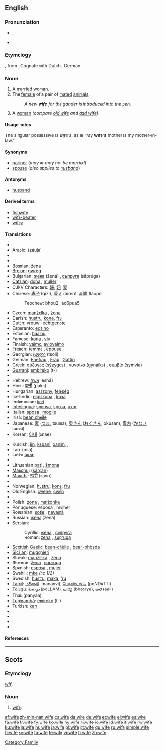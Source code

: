 {{wikipedia|Wife (disambiguation)}}
==English==

{{rank|perhaps|state|says|308|wife|hear|least|person}}

===Pronunciation===
* {{IPA|/waɪf/}}, {{SAMPA|/waIf/}}
* {{audio|en-us-wife.ogg|Audio (US)}}
*: {{rhymes|aɪf}}

===Etymology===
{{OE.}} {{term|wif|wīf|woman|lang=ang}}, from {{proto|Germanic|wīƀam}}.  Cognate with Dutch {{term|wijf}}, German {{term|Weib}}.

===Noun===
{{wikipedia}}
{{en-noun|wives}}

# A [[marry|married]] [[woman]].
# The [[female]] of a pair of [[mated]] [[animal]]s.
#: ''A new '''wife''' for the gander is introduced into the pen.''
# {{context|Geordie|dialect}} A [[woman]] ''(compare [[old wife]] and [[aad wife]])''.

====Usage notes====
The singular possessive is ''wife's'', as in "My '''wife's''' mother is my mother-in-law."

====Synonyms====
* [[partner]] (''may or may not be married'')
* [[spouse]] (''also applies to [[husband]]'')

====Antonyms====
* [[husband]] {{pos_n}}

====Derived terms====
* [[fishwife]] {{pos_n}}
* [[wife-beater]] {{pos_n}}
* [[wifey]] {{pos_n}}

====Translations====
{{trans-top|married woman}}
* {{trreq|Albanian}}
* Arabic: {{Arab|[[زوجة]]}} (záuja) {{f}}
* {{trreq|Armenian}}
* {{trreq|Basque}}
* Bosnian: [[žena]] {{f}}
* [[Breton]]: [[gwreg]] {{f}}
* Bulgarian: [[жена]] (žená) {{f}}, [[съпруга]] (sǎprúga) {{f}}
* [[Catalan]]: [[dona]] {{f}}, [[muller]] {{f}}
* CJKV Characters: [[婦]], [[妇]], [[妻]]
* Chinese: [[妻子]] (qīzi), [[愛人]] (àiren), [[老婆]] (lǎopó)
*: Teochew: bhou2, lao6pua5
* Czech: [[manželka]] {{f}}, [[žena]]  {{f}}
* Danish: [[hustru]], [[kone]], [[fru]]
* Dutch: [[vrouw]] {{f}}, [[echtgenote]] {{f}}
* Esperanto: [[edzino]]
* Estonian: [[haamu]]
* Faroese: [[kona]] {{f}}, [[vív]] {{n}}
* Finnish: [[vaimo]], [[aviovaimo]]
* French: [[femme]] {{f}}, [[épouse]] {{f}}
* Georgian: [[ცოლი]] (tsoli)
* German: [[Ehefrau]] {{f}}, [[Frau]] {{f}}, [[Gattin]] {{f}}
* Greek: [[σύζυγος]] (sýzygos) {{f}}, [[γυναίκα]] (gynáika) {{f}}, [[συμβία]] (symvía) {{f}}
* [[Guaraní]]: [[embireko]] (t-)
* {{trreq|Hawaiian}}
* Hebrew: [[אשה]] (eshá) {{f}}
* Hindi: [[पत्नी]] (patnī)
* Hungarian: [[asszony]], [[feleség]]
* Icelandic: [[eiginkona]] {{f}}, [[kona]] {{f}}
* Indonesian: [[istri]]
* [[Interlingua]]: [[sponsa]], [[sposa]], [[uxor]]
* Italian: [[sposa]] {{f}}, [[moglie]] {{f}}
* Irish: [[bean chéile]] {{f}}
* Japanese: [[妻]] ([[つま]], tsuma), [[奥さん]] ([[おくさん]], okusan), [[家内]] ([[かない]], kanai)
* Korean: [[아내]] (anae)
{{trans-mid}}
* Kurdish: [[jin]], [[kebanî]], [[xanim]], {{KUchar|[[ژن]]}}, {{KUchar|[[خێزان]]}}
* Lao: {{Laoo|[[ເມຍ]]}} (mia)
* Latin: [[uxor]] {{f}}
* {{trreq|Latvian}}
* Lithuanian [[pati]] {{f}}, [[žmona]] {{f}}
* [[Manchu]]: ([[sargan]])
* [[Marathi]]: [[नवरी]] (navrī)
* {{trreq|Mongolian}}
* Norwegian: [[hustru]], [[kone]], [[fru]]
* Old English: [[cwene]], [[cwen|cwēn]]
* {{trreq|Persian}}
* Polish: [[żona]] {{f}}, [[małżonka]] {{f}}
* Portuguese: [[esposa]] {{f}}, [[mulher]] {{f}}
* Romanian: [[soţie]] {{f}}, [[nevastă]] {{f}}
* Russian: [[жена]] (žená) {{f}}
* Serbian:
*: Cyrillic: [[жена]] {{f}}, [[супруга]] {{f}}
*: Roman: [[žena]] {{f}}, [[supruga]] {{f}}
* [[Scottish Gaelic]]: [[bean-chèile]] {{f}}, [[bean-phòsda]] {{f}}
* [[Sicilian]]: [[mugghieri]] {{f}}
* Slovak: [[manželka]] {{f}}, [[žena]] {{f}}
* Slovene: [[žena]] {{f}}, [[soproga]] {{f}}
* Spanish: [[esposa]] {{f}}, [[mujer]] {{f}}
* Swahili: [[mke]] ''(nc 1/2)''
* Swedish: [[hustru]], [[maka]], [[fru]]
* [[Tamil]]: [[மனைவி]] (manayvi), [[பொண்டாட்டி]] (poNDATTi)
* [[Telugu]]: [[పెళ్ళాం]] (peLLAM), [[భార్య]] (bhaarya), [[ఆలి]] (aali)
* Thai: {{Thai|[[ภรรยา]]}} (panyaa)
* [[Tupinambá]]: [[emirekó]] (t-)
* Turkish: [[karı]]
* {{trreq|Urdu}}
* {{trreq|Vietnamese}}
* {{trreq|Welsh}}
* {{trreq|Yiddish}}
{{trans-bottom}}

====References====
{{R:New Geordie Dictionary 1987}}

[[Category:Family]]

----

==Scots==

===Etymology===
{{OE.|sco}} ''[[wif|wīf]]''.

===Noun===
{{sco-noun}}

# [[wife#English|wife]].

[[af:wife]]
[[zh-min-nan:wife]]
[[ca:wife]]
[[da:wife]]
[[de:wife]]
[[et:wife]]
[[el:wife]]
[[es:wife]]
[[fa:wife]]
[[fr:wife]]
[[fy:wife]]
[[ko:wife]]
[[hy:wife]]
[[hi:wife]]
[[io:wife]]
[[id:wife]]
[[it:wife]]
[[rw:wife]]
[[ku:wife]]
[[la:wife]]
[[hu:wife]]
[[ja:wife]]
[[pl:wife]]
[[pt:wife]]
[[qu:wife]]
[[ru:wife]]
[[simple:wife]]
[[fi:wife]]
[[sv:wife]]
[[ta:wife]]
[[te:wife]]
[[vi:wife]]
[[tr:wife]]
[[zh:wife]]